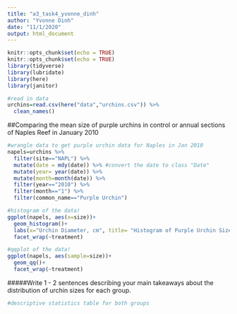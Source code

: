 ```yaml
---
title: "a3_task4_yvonne_dinh"
author: "Yvonne Dinh"
date: "11/1/2020"
output: html_document
---
```


```r
knitr::opts_chunk$set(echo = TRUE)
knitr::opts_chunk$set(echo = TRUE)
library(tidyverse)
library(lubridate)
library(here)
library(janitor)
```

```r
#read in data
urchins=read.csv(here("data","urchins.csv")) %>% 
  clean_names()
```

##Comparing the mean size of purple urchins in control or annual sections of Naples Reef in January 2010
```r
#wrangle data to get purple urchin data for Naples in Jan 2010
napels=urchins %>% 
  filter(site=="NAPL") %>% 
  mutate(date = mdy(date)) %>% #convert the date to class "Date" 
  mutate(year= year(date)) %>% 
  mutate(month=month(date)) %>% 
  filter(year=="2010") %>% 
  filter(month=="1") %>% 
  filter(common_name=="Purple Urchin")

#histogram of the data!
ggplot(napels, aes(x=size))+
  geom_histogram()+
  labs(x="Urchin Diameter, cm", title= "Histogram of Purple Urchin Sizes in Naples Reef")+
  facet_wrap(~treatment)

#qqplot of the data!
ggplot(napels, aes(sample=size))+
  geom_qq()+
  facet_wrap(~treatment)
```

#####Write 1 - 2 sentences describing your main takeaways about the distribution of urchin sizes for each group.

```r
#descriptive statistics table for both groups
```



